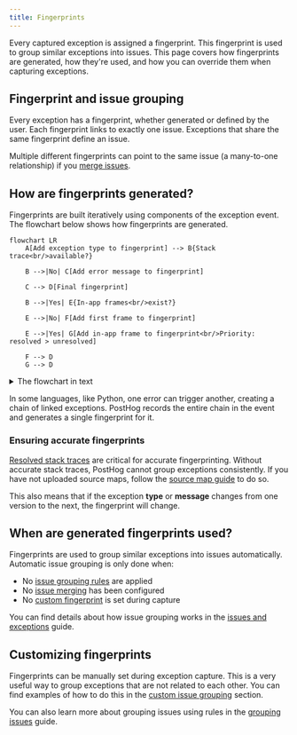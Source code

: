 ```yaml
---
title: Fingerprints
---
```


Every captured exception is assigned a fingerprint. This fingerprint is used to group similar exceptions into issues.  This page covers how fingerprints are generated, how they're used, and how you can override them when capturing exceptions. 

## Fingerprint and issue grouping

Every exception has a fingerprint, whether generated or defined by the user. Each fingerprint links to exactly one issue. Exceptions that share the same fingerprint define an issue.

Multiple different fingerprints can point to the same issue (a many-to-one relationship) if you [merge issues](/docs/error-tracking/managing-issues#merging-issues). 

## How are fingerprints generated?

Fingerprints are built iteratively using components of the exception event. The flowchart below shows how fingerprints are generated.

```mermaid
flowchart LR
    A[Add exception type to fingerprint] --> B{Stack trace<br/>available?}
    
    B -->|No| C[Add error message to fingerprint]
    
    C --> D[Final fingerprint]
    
    B -->|Yes| E{In-app frames<br/>exist?}
    
    E -->|No| F[Add first frame to fingerprint]
    
    E -->|Yes| G[Add in-app frame to fingerprint<br/>Priority: resolved > unresolved]
    
    F --> D
    G --> D
```

<details>
<summary>The flowchart in text</summary>

Fingerprints are generated by considering the following in combination:

1. The exception type
2. If there's no resolved stack trace, add the error message to the fingerprint
3. If there are stack traces but no in-app frames (frames from your code, not a dependency), use the first frame of the stack trace
4. If there are stack traces, in-app frames, and source maps available, use the resolved in-app stack frames
5. If there are stack traces, in-app frames, and source maps *not* available, use the first in-app stack frame 

</details>

In some languages, like Python, one error can trigger another, creating a chain of linked exceptions. PostHog records the entire chain in the event and generates a single fingerprint for it.

### Ensuring accurate fingerprints

[Resolved stack traces](/docs/error-tracking/stack-traces) are critical for accurate fingerprinting. Without accurate stack traces, PostHog cannot group exceptions consistently. If you have not uploaded source maps, follow the [source map guide](/docs/error-tracking/upload-source-maps) to do so.

This also means that if the exception **type** or **message** changes from one version to the next, the fingerprint will change. 

## When are generated fingerprints used?

Fingerprints are used to group similar exceptions into issues automatically. Automatic issue grouping is only done when:

- No [issue grouping rules](/docs/error-tracking/grouping-issues) are applied
- No [issue merging](/docs/error-tracking/managing-issues#merging-issues) has been configured
- No [custom fingerprint](#customizing-fingerprints) is set during capture

You can find details about how issue grouping works in the [issues and exceptions](/docs/error-tracking/issues-and-exceptions) guide.

## Customizing fingerprints

Fingerprints can be manually set during exception capture. This is a very useful way to group exceptions that are not related to each other. You can find examples of how to do this in the [custom issue grouping](/docs/error-tracking/grouping-issues#option-2-client-side-fingerprint) section.

You can also learn more about grouping issues using rules in the [grouping issues](/docs/error-tracking/grouping-issues) guide.